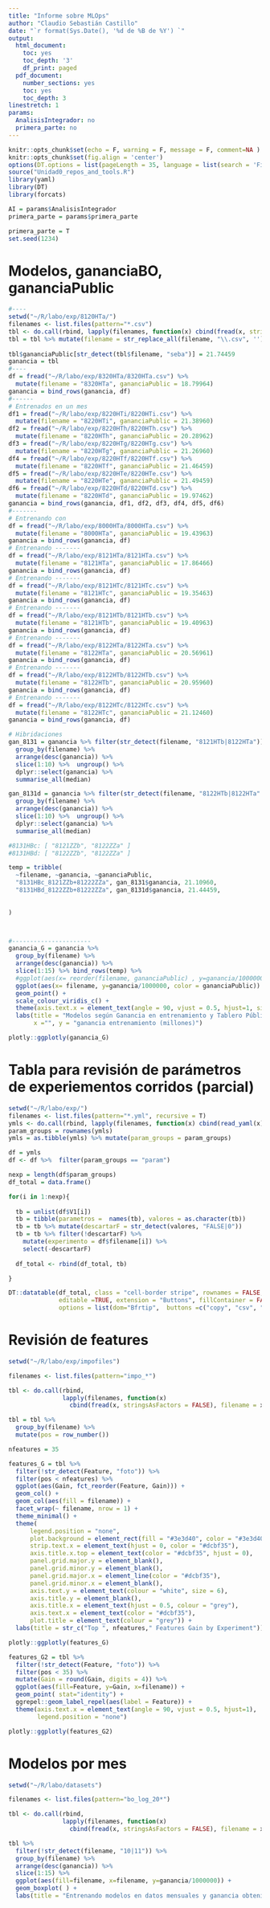 ```yaml
---
title: "Informe sobre MLOps"
author: "Claudio Sebastián Castillo"
date: "`r format(Sys.Date(), '%d de %B de %Y') `"
output:
  html_document:
    toc: yes
    toc_depth: '3'
    df_print: paged
  pdf_document:
    number_sections: yes
    toc: yes
    toc_depth: 3
linestretch: 1
params:
  AnalisisIntegrador: no
  primera_parte: no
---
```


```r
knitr::opts_chunk$set(echo = F, warning = F, message = F, comment=NA )
knitr::opts_chunk$set(fig.align = 'center')
options(DT.options = list(pageLength = 35, language = list(search = 'Filter:')))
source("Unidad0_repos_and_tools.R")
library(yaml)
library(DT)
library(forcats)
```

```r
AI = params$AnalisisIntegrador
primera_parte = params$primera_parte

primera_parte = T
set.seed(1234)
```

# Modelos, gananciaBO, gananciaPublic

```r
#----
setwd("~/R/labo/exp/8120HTa/")
filenames <- list.files(pattern="*.csv")
tbl <- do.call(rbind, lapply(filenames, function(x) cbind(fread(x, stringsAsFactors = FALSE), filename = x))) 
tbl = tbl %>% mutate(filename = str_replace_all(filename, "\\.csv", ''))
  
tbl$gananciaPublic[str_detect(tbl$filename, "seba")] = 21.74459
ganancia = tbl
#----
df = fread("~/R/labo/exp/8320HTa/8320HTa.csv") %>% 
  mutate(filename = "8320HTa", gananciaPublic = 18.79964)
ganancia = bind_rows(ganancia, df)
#------
# Entrenados en un mes
df1 = fread("~/R/labo/exp/8220HTi/8220HTi.csv") %>% 
  mutate(filename = "8220HTi", gananciaPublic = 21.38960)
df2 = fread("~/R/labo/exp/8220HTh/8220HTh.csv") %>% 
  mutate(filename = "8220HTh", gananciaPublic = 20.28962)
df3 = fread("~/R/labo/exp/8220HTg/8220HTg.csv") %>% 
  mutate(filename = "8220HTg", gananciaPublic = 21.26960)
df4 = fread("~/R/labo/exp/8220HTf/8220HTf.csv") %>% 
  mutate(filename = "8220HTf", gananciaPublic = 21.46459)
df5 = fread("~/R/labo/exp/8220HTe/8220HTe.csv") %>% 
  mutate(filename = "8220HTe", gananciaPublic = 21.49459)
df6 = fread("~/R/labo/exp/8220HTd/8220HTd.csv") %>% 
  mutate(filename = "8220HTd", gananciaPublic = 19.97462)
ganancia = bind_rows(ganancia, df1, df2, df3, df4, df5, df6)
#-------
# Entrenando con 
df = fread("~/R/labo/exp/8000HTa/8000HTa.csv") %>% 
  mutate(filename = "8000HTa", gananciaPublic = 19.43963)
ganancia = bind_rows(ganancia, df)
# Entrenando -------
df = fread("~/R/labo/exp/8121HTa/8121HTa.csv") %>% 
  mutate(filename = "8121HTa", gananciaPublic = 17.86466)
ganancia = bind_rows(ganancia, df)
# Entrenando -------
df = fread("~/R/labo/exp/8121HTc/8121HTc.csv") %>% 
  mutate(filename = "8121HTc", gananciaPublic = 19.35463)
ganancia = bind_rows(ganancia, df)
# Entrenando -------
df = fread("~/R/labo/exp/8121HTb/8121HTb.csv") %>% 
  mutate(filename = "8121HTb", gananciaPublic = 19.40963)
ganancia = bind_rows(ganancia, df)
# Entrenando -------
df = fread("~/R/labo/exp/8122HTa/8122HTa.csv") %>% 
  mutate(filename = "8122HTa", gananciaPublic = 20.56961)
ganancia = bind_rows(ganancia, df)
# Entrenando -------
df = fread("~/R/labo/exp/8122HTb/8122HTb.csv") %>% 
  mutate(filename = "8122HTb", gananciaPublic = 20.95960)
ganancia = bind_rows(ganancia, df)
# Entrenando -------
df = fread("~/R/labo/exp/8122HTc/8122HTc.csv") %>% 
  mutate(filename = "8122HTc", gananciaPublic = 21.12460)
ganancia = bind_rows(ganancia, df)

# Hibridaciones
gan_8131 = ganancia %>% filter(str_detect(filename, "8121HTb|8122HTa")) %>% 
  group_by(filename) %>% 
  arrange(desc(ganancia)) %>%
  slice(1:10) %>%  ungroup() %>% 
  dplyr::select(ganancia) %>% 
  summarise_all(median) 

gan_8131d = ganancia %>% filter(str_detect(filename, "8122HTb|8122HTa" )) %>% 
  group_by(filename) %>% 
  arrange(desc(ganancia)) %>%
  slice(1:10) %>%  ungroup() %>% 
  dplyr::select(ganancia) %>% 
  summarise_all(median) 

#8131HBc: [ "8121ZZb", "8122ZZa" ]  
#8131HBd: [ "8122ZZb", "8122ZZa" ] 

temp = tribble(
  ~filename, ~ganancia, ~gananciaPublic,  
  "8131HBc_8121ZZb+81222ZZa", gan_8131$ganancia, 21.10960,  
  "8131HBd_8122ZZb+81222ZZa", gan_8131d$ganancia, 21.44459,  
  
  
)



#----------------------
ganancia_G = ganancia %>% 
  group_by(filename) %>% 
  arrange(desc(ganancia)) %>% 
  slice(1:15) %>% bind_rows(temp) %>%
  #ggplot(aes(x= reorder(filename, gananciaPublic) , y=ganancia/1000000, color = gananciaPublic)) +
  ggplot(aes(x= filename, y=ganancia/1000000, color = gananciaPublic)) + 
  geom_point() +
  scale_colour_viridis_c() +
  theme(axis.text.x = element_text(angle = 90, vjust = 0.5, hjust=1, size = 14)) +
  labs(title = "Modelos según Ganancia en entrenamiento y Tablero Público",  
       x ="", y = "ganancia entrenamiento (millones)")

plotly::ggplotly(ganancia_G)
```
# Tabla para revisión de parámetros de experiementos corridos (parcial)

```r
setwd("~/R/labo/exp/")
filenames <- list.files(pattern="*.yml", recursive = T)
ymls <- do.call(rbind, lapply(filenames, function(x) cbind(read_yaml(x), filename = x))) 
param_groups = rownames(ymls)
ymls = as.tibble(ymls) %>% mutate(param_groups = param_groups)

df = ymls
df <- df %>%  filter(param_groups == "param") 

nexp = length(df$param_groups)
df_total = data.frame()

for(i in 1:nexp){
  
  tb = unlist(df$V1[i])
  tb = tibble(parametros =  names(tb), valores = as.character(tb))
  tb = tb %>% mutate(descartarF = str_detect(valores, "FALSE|0"))
  tb = tb %>% filter(!descartarF) %>% 
    mutate(experimento = df$filename[i]) %>% 
    select(-descartarF)
  
  df_total <- rbind(df_total, tb)

}

DT::datatable(df_total, class = "cell-border stripe", rownames = FALSE, filter ="top", 
              editable =TRUE, extension = "Buttons", fillContainer = FALSE,
              options = list(dom="Bfrtip",  buttons =c("copy", "csv", "excel", "pdf","print")))

```

# Revisión de features

```r
setwd("~/R/labo/exp/impofiles")

filenames <- list.files(pattern="impo_*")

tbl <- do.call(rbind, 
               lapply(filenames, function(x) 
                 cbind(fread(x, stringsAsFactors = FALSE), filename = x)))

tbl = tbl %>% 
  group_by(filename) %>% 
  mutate(pos = row_number())

nfeatures = 35

features_G = tbl %>% 
  filter(!str_detect(Feature, "foto")) %>% 
  filter(pos < nfeatures) %>%
  ggplot(aes(Gain, fct_reorder(Feature, Gain))) +
  geom_col() +
  geom_col(aes(fill = filename)) +
  facet_wrap(~ filename, nrow = 1) +
  theme_minimal() +
  theme(
      legend.position = "none",
      plot.background = element_rect(fill = "#3e3d40", color = "#3e3d40"),
      strip.text.x = element_text(hjust = 0, color = "#dcbf35"),
      axis.title.x.top = element_text(color = "#dcbf35", hjust = 0),
      panel.grid.major.y = element_blank(),
      panel.grid.minor.y = element_blank(),
      panel.grid.major.x = element_line(color = "#dcbf35"),
      panel.grid.minor.x = element_blank(),
      axis.text.y = element_text(colour = "white", size = 6),
      axis.title.y = element_blank(),
      axis.title.x = element_text(hjust = 0.5, colour = "grey"),
      axis.text.x = element_text(color = "#dcbf35"),
      plot.title = element_text(colour = "grey")) +
  labs(title = str_c("Top ", nfeatures," Features Gain by Experiment"))

plotly::ggplotly(features_G)

```

```r
features_G2 = tbl %>%
  filter(!str_detect(Feature, "foto")) %>%
  filter(pos < 35) %>%
  mutate(Gain = round(Gain, digits = 4)) %>%
  ggplot(aes(fill=Feature, y=Gain, x=filename)) +
  geom_point( stat="identity") +
  ggrepel::geom_label_repel(aes(label = Feature)) +
  theme(axis.text.x = element_text(angle = 90, vjust = 0.5, hjust=1),
        legend.position = "none")

plotly::ggplotly(features_G2)

```
# Modelos por mes

```r
setwd("~/R/labo/datasets")

filenames <- list.files(pattern="bo_log_20*")

tbl <- do.call(rbind, 
               lapply(filenames, function(x) 
                 cbind(fread(x, stringsAsFactors = FALSE), filename = x)))

tbl %>%
  filter(!str_detect(filename, "10|11")) %>% 
  group_by(filename) %>% 
  arrange(desc(ganancia)) %>% 
  slice(1:15) %>% 
  ggplot(aes(fill=filename, x=filename, y=ganancia/1000000)) +
  geom_boxplot( ) +
  labs(title = "Entrenando modelos en datos mensuales y ganancia obtenidas en los 15 mejores")


```

<!-- # Modelo Denicolay1 -->

<!-- ```{r, eval= (primera_parte | AI), echo = T} -->
<!-- kdataset       <- "./datasets/paquete_premium_ext_721.csv.gz" -->
<!-- #donde entrenar -->
<!-- kfinal_mes_desde    <- 201912        #mes desde donde entreno -->
<!-- kfinal_mes_hasta    <- 202011        #mes hasta donde entreno, inclusive -->
<!-- kfinal_meses_malos  <- c( 202006 )   #meses a excluir del entrenamiento -->
<!-- #hiperparametros de LightGBM -->
<!-- #aqui copiar a mano lo menor de la Bayesian Optimization -->
<!-- # si es de IT y le gusta automatizar todo, no proteste, ya llegara con MLOps -->
<!-- kmax_bin           <-    31 -->
<!-- klearning_rate     <-     0.0131094708 -->
<!-- knum_iterations    <-   951 -->
<!-- knum_leaves        <-  1002 -->
<!-- kmin_data_in_leaf  <- 16918 -->
<!-- kfeature_fraction  <-     0.5609450635 -->

<!-- # 8120FEa_gustavo -->
<!-- # Contiene: lag1, tendencia6, avg6, minimo, delta1 -->
<!-- # 8120ZZ_gustavo -->
<!-- # Contiene: Semillero 50 -->


<!-- ``` -->

